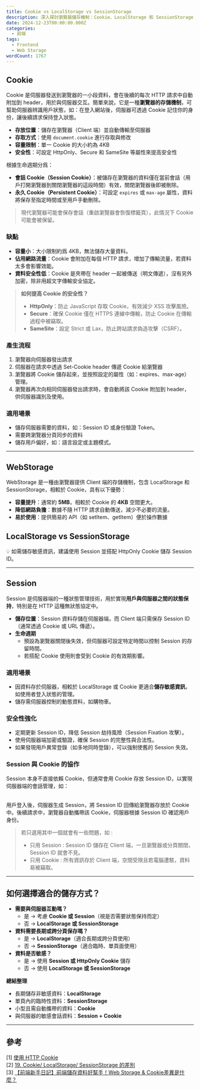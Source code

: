 ```yaml
---
title: Cookie vs LocalStorage vs SessionStorage
description: 深入探討瀏覽器儲存機制：Cookie、LocalStorage 和 SessionStorage 的差異與使用場景，以及如何選擇適合的儲存方式。
date: 2024-12-23T00:00:00.000Z
categories:
  - 前端
tags:
  - Frontend
  - Web Storage
wordCount: 1767
---
```


## Cookie

Cookie 是伺服器發送到瀏覽器的一小段資料，會在後續的每次 HTTP 請求中自動附加到 header，用於與伺服器交互。簡單來說，它是一種**瀏覽器的存儲機制**，可幫助伺服器辨識用戶狀態，如：在登入網站後，伺服器可透過 Cookie 記住你的身份，讓後續請求保持登入狀態。

- **存放位置**：儲存在瀏覽器（Client 端）並自動傳輸至伺服器
- **存取方式**：使用 `document.cookie` 進行存取與修改
- **容量限制**：單一 Cookie 的大小約為 4KB
- **安全性**：可設定 HttpOnly、Secure 和 SameSite 等屬性來提高安全性

根據生命週期分爲：

- **會話 Cookie（Session Cookie）**：被儲存在瀏覽器的資料僅在當前會話（用戶打開瀏覽器到關閉瀏覽器的這段時間）有效，關閉瀏覽器後即被刪除。
- **永久 Cookie（Persistent Cookie）**：可設定 `expires` 或 `max-age` 屬性，資料將保存至指定時間或至用戶手動刪除。

> 現代瀏覽器可能會保存會話（重啟瀏覽器會恢復標籤頁），此情況下 Cookie 可能會被保留。

### 缺點

- **容量小**：大小限制約爲 4KB，無法儲存大量資料。
- **佔用網路流量**：Cookie 會附加在每個 HTTP 請求，增加了傳輸流量，若資料太多會影響效能。
- **資料安全性低**：Cookie 是夾帶在 header 一起被傳送（明文傳遞），沒有另外加密，除非用超文字傳輸安全協定。

> **如何提高 Cookie 的安全性？**
>
> - **HttpOnly**：防止 JavaScript 存取 Cookie，有效減少 XSS 攻擊風險。
> - **Secure**：確保 Cookie 僅在 HTTPS 連線中傳輸，防止 Cookie 在傳輸過程中被竊取。
> - **SameSite**：設定 Strict 或 Lax，防止跨站請求偽造攻擊（CSRF）。

### 產生流程

1. 瀏覽器向伺服器發出請求
2. 伺服器在請求中透過 Set-Cookie header 傳遞 Cookie 給瀏覽器
3. 瀏覽器將 Cookie 儲存起來，並按照設定的屬性（如：expires、max-age）管理。
4. 瀏覽器再次向相同伺服器發出請求時，會自動將該 Cookie 附加到 header，供伺服器識別及使用。

### 適用場景

- 儲存伺服器需要的資料，如：Session ID 或身份驗證 Token。
- 需要跨瀏覽器分頁同步的資料
- 儲存用戶偏好，如：語言設定或主題模式。

---

## WebStorage

WebStorage 是一種由瀏覽器提供 Client 端的存儲機制，包含 LocalStorage 和 SessionStorage，相較於 Cookie，具有以下優勢：

- **容量提升**：通常約 **5MB**，相較於 Cookie 的 **4KB** 空間更大。
- **降低網路負擔**：數據不隨 HTTP 請求自動傳送，減少不必要的流量。
- **易於使用**：提供簡易的 API（如 setItem、getItem）便於操作數據

## LocalStorage vs SessionStorage

<Table
  data={{
    headers: ['特性', 'LocalStorage（本地儲存）', 'SessionStorage（會話儲存）'],
    rows: [
      [
        '存儲期限',
        '永久保存，除非用戶手動或程式刪除，否則會一直存在於瀏覽器中。',
        '僅在當前會話有效，關閉瀏覽器後即刪除。',
      ],
      ['跨會話存取', '✅（同一網域下）', '❌'],
      [
        '存放位置',
        '僅存在於 Client 端，不隨 HTTP 請求傳送到伺服器，但可手動傳輸（如透過 AJAX）。',
        '僅存在於 Client 端，不隨 HTTP 請求傳送到伺服器，但可手動傳輸（如透過 AJAX）。',
      ],
      ['容量限制', '約 5MB（視瀏覽器而定）', '約 5MB（視瀏覽器而定）'],
      [
        '安全性',
        '易受 XSS 攻擊，不適合存儲敏感資訊。',
        '易受 XSS 攻擊，不適合存儲敏感資訊。',
      ],
      [
        '適用場景',
        '長期使用或需跨分頁同步的非敏感數據，如使用者偏好、暫存應用數據等，且取代 Cookie 儲存購物車資訊。',
        '短期、不跨頁的臨時性資料，如表單資料暫存或頁面內的狀態保存。',
      ],
    ],
  }}
/>

💡 如需儲存敏感資訊，建議使用 Session 並搭配 HttpOnly Cookie 儲存 Session ID。

---

## Session

Session 是伺服器端的一種狀態管理技術，用於實現**用戶與伺服器之間的狀態保持**，特別是在 HTTP 這種無狀態協定中。

- **儲存位置**：Session 資料存儲在伺服器端，而 Client 端只需保存 Session ID（通常透過 Cookie 或 URL 傳遞）。
- **生命週期**
  - 預設為瀏覽器關閉後失效，但伺服器可設定特定時間以控制 Session 的存留時間。
  - 若搭配 Cookie 使用則會受到 Cookie 的有效期影響。

### 適用場景

- 因資料存於伺服器，相較於 LocalStorage 或 Cookie 更適合**儲存敏感資訊**，如使用者登入狀態的管理。
- 儲存需伺服器控制的動態資料，如購物車。

### 安全性強化

- 定期更新 Session ID，降低 Session 劫持風險（Session Fixation 攻擊）。
- 使用伺服器端加密或驗證，確保 Session 的完整性與合法性。
- 如果發現用戶異常登錄（如多地同時登錄），可以強制使舊的 Session 失效。

### Session 與 Cookie 的協作

Session 本身不直接依賴 Cookie，但通常會用 Cookie 存放 Session ID，以實現伺服器端的會話管理，如：

<br />
用戶登入後，伺服器生成 Session，將 Session ID 回傳給瀏覽器存放於 Cookie
中。後續請求中，瀏覽器自動攜帶該 Cookie，伺服器根據 Session ID 確認用戶身份。

> 若只選用其中一個就會有一些問題，如 :
>
> - 只用 Session : Session ID 儲存在 Client 端，一旦瀏覽器或分頁關閉，Session ID 就會不見。
> - 只用 Cookie : 所有資訊存於 Client 端，空間受限且若電腦遭駭，資料易被竊取。

---

## 如何選擇適合的儲存方式？

- **需要與伺服器互動嗎？**
  - 是 → 考慮 **Cookie 或 Session**（視是否需要狀態保持而定）
  - 否 → **LocalStorage 或 SessionStorage**
- **資料需要長期或跨分頁保存嗎？**
  - 是 → **LocalStorage**（適合長期或跨分頁使用）
  - 否 → **SessionStorage**（適合臨時、單頁面使用）
- **資料是否敏感？**
  - 是 → 使用 **Session 或 HttpOnly Cookie** 儲存
  - 否 → 使用 **LocalStorage 或 SessionStorage**

**總結整理**

- 長期儲存非敏感資料：**LocalStorage**
- 單頁內的臨時性資料：**SessionStorage**
- 小型且需自動攜帶的資料：**Cookie**
- 與伺服器的敏感會話資料：**Session + Cookie**

---

## 參考

[1] [使用 HTTP Cookie](https://developer.mozilla.org/zh-TW/docs/Web/HTTP/Cookies)<br />
[2] [19. Cookie/ LocalStorage/ SessionStorage
的差別](https://ithelp.ithome.com.tw/articles/10268532)<br />
[3] [【前端新手日記】前端儲存資料好幫手！Web Storage &
Cookie差異是什麼？](https://pink-learn-frontend.medium.com/前端新手日記-前端儲存資料好幫手-web-storage-cookie差異是什麼-76e729a77e09)
